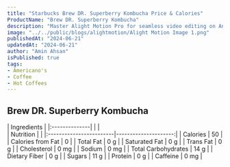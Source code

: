 ```yaml
---
title: "Starbucks Brew DR. Superberry Kombucha Price & Calories"
ProductName: "Brew DR. Superberry Kombucha" 
description: "Master Alight Motion Pro for seamless video editing on Android, iOS, and Tablets with our ultimate guide, unlocking advanced features and elevating your skills in 2024!"
image: "../../public/blogs/alightmotion/Alight Motion Image 1.png"
publishedAt: "2024-06-21"
updatedAt: "2024-06-21"
author: "Amin Ahsan"
isPublished: true
tags:
- Americano's
- Coffee
- Hot Coffees   
---
```


## Brew DR. Superberry Kombucha 
  
<div className="tables-container">
  <div className="table-wrapper">
   | Ingredients   |
   |:--------------|
   |               |
  </div>    
  <div className="table-wrapper">
   | Nutrition               |                      |  
   |:------------------------|---------------------:|
   | Calories                | 50                   |
   | Calories from Fat       | 0                    |
   | Total Fat               | 0 g                  |
   | Saturated Fat           | 0 g                  |
   | Trans Fat               | 0 g                  |
   | Cholesterol             | 0 mg                 |
   | Sodium                  | 0 mg                 |
   | Total Carbohydrates     | 14 g                 |
   | Dietary Fiber           | 0 g                  |
   | Sugars                  | 11 g                 |
   | Protein                 | 0 g                  |
   | Caffeine                | 0 mg                 |
  </div>
</div>

<style jsx>{`
  .tables-container {
    display: flex;
    flex-direction: row;
    gap: 30px;
  }
  .table-wrapper {
    width: 500px; /* Adjust as needed */
  }
  @media (max-width: 768px) {
    .tables-container {
      flex-direction: column;
      gap: 0px; /* Adjust as needed */
    }
    .table-wrapper {
      width: 100%; /* Adjust as needed */
    }
  }
`}</style>
